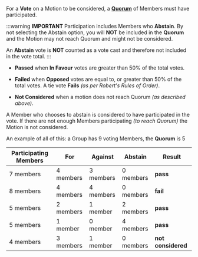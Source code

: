 
For a **Vote** on a Motion to be considered, a [**Quorum**](#quorum) of Members must have participated.

:::warning **IMPORTANT**
Participation includes Members who **Abstain**. By not selecting the Abstain option, you will **NOT** be included in the **Quorum** and the Motion may not reach Quorum and might not be considered.

An **Abstain** vote is **NOT** counted as a vote cast and therefore not included in the vote total.
:::

- **Passed** when **In Favour** votes are greater than 50% of the total votes.

- **Failed** when **Opposed** votes are equal to, or greater than 50% of the total votes. A tie vote **Fails** _(as per Robert's Rules of Order)_.

- **Not Considered** when a motion does not reach Quorum _(as described above)_.

A Member who chooses to abstain is considered to have participated in the vote. If there are not enough Members participating _(to reach Quorum)_ the Motion is not considered.

An example of all of this: a Group has 9 voting Members, the **Quorum** is 5

| Participating Members | For       | Against   | Abstain   | Result                                    |
| --------------------- | --------- | --------- | --------- | ----------------------------------------- |
| 7 members             | 4 members | 3 members | 0 members | <span className="pass"><b>pass</b></span> |
| 8 members             | 4 members | 4 members | 0 members | <span className="fail"><b>fail</b></span> |
| 5 members             | 2 members | 1 member  | 2 members | <span className="pass"><b>pass</b></span> |
| 5 members             | 1 member  | 0 member  | 4 members | <span className="pass"><b>pass</b></span> |
| 4 members             | 3 members | 1 member  | 0 members | <b>not considered</b>                     |
